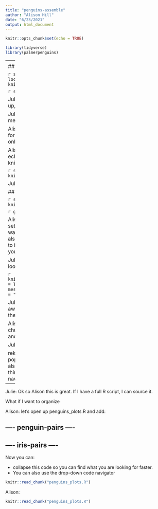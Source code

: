```yaml
---
title: "penguins-assemble"
author: "Alison Hill"
date: "6/23/2021"
output: html_document
---
```


```r
knitr::opts_chunk$set(echo = TRUE)
```

```r
library(tidyverse)
library(palmerpenguins)
```

---
<!--control panel-->

## Wrangle

```r
source("wrangle.R", local = knitr::knit_global())
```

```r
shrimpiest_penguins 
```

Julie: after you type this bit up, run interactive, then knit

Julie: knit is ugly b/c of messages

Alison: turn off messages for package loading chunk only, then reknit

Alison: can suggest that you echo false and pipe knitr::kable

```r
shrimpiest_penguins %>% 
  knitr::kable()
```

Julie: reknits, tada

## Plot

```r
source("plot.R", local = knitr::knit_global())
```

```r
ggflipper_body
```

Alison: this motivates a setup chunk, let's add warning FALSE. you could also do message false there to in the setup to clean up your output

Julie: edit setup chunk to look like, then reknit:

```r
knitr::opts_chunk$set(echo = TRUE, warning = FALSE, message = FALSE, fig.path = "penguins-figs/")
```

Julie: reknit, oh that is awesome, can you make the name better?

Alison: let's name that code chunk that makes the figure and see

Julie:
```r
ggflipper_body
```

reknit, watch as the figure populates to the new folder 
also, can point out new thing in drop-down code navigator

---
<!--read chunk-->

Julie: Ok so Alison this is great. If I have a full R script, I can source it.

What if I want to organize

Alison: let's open up penguins_plots.R and add:

## ---- penguin-pairs ----
## ---- iris-pairs ----

Now you can:

+ collapse this code so you can find what you are looking for faster. 
+ You can also use the drop-down code navigator

```r
knitr::read_chunk("penguins_plots.R")
```

Alison: 

```r
knitr::read_chunk("penguins_plots.R")
```

```r
```


```r
```

